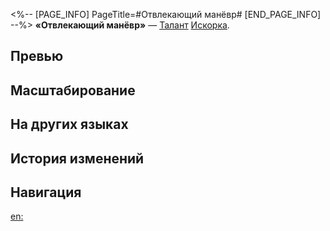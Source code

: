 <%-- [PAGE_INFO]
PageTitle=#Отвлекающий манёвр#
[END_PAGE_INFO] --%>
{{Навык Инфобокс
|Название         = Отвлекающий манёвр
|Изображение      = Навык Отвлекающий манёвр.png
|Персонаж         = Искорка
|Тип              = Талант
|Тэг              = Поддержка
|УронСтойк        = 
|ЭнергияГен       = 
|Энергия          = 
|Длительность     = 
|Описание         = Когда Искорка находится на поле боя, макс. количество очков навыков отряда увеличивается на 2. Каждое использованное союзником очко навыков повышает наносимый всеми союзниками урон на {{Цвет|Выделенный|3%—6,6%}}. Этот эффект длится 2 хода и может складываться до 3 раз.
|Свойство1        = 
|Масштабирование1 = 
}}
'''«Отвлекающий манёвр»''' — [[Талант]] [[Искорка]].

==Превью==
{{Превью
|Файл = Отвлекающий манёвр Превью
}}

==Масштабирование==
{{Масштабирование навыка
|3%;3.3%;3.6%;3.9%;4.2%;4.5%;4.88%;5.25%;5.63%;6%;6.3%;6.6%;6.9%;7.2%;7.5%
}}

==На других языках==
{{На других языках
|en   = Red Herring
|zhs  = 叙述性诡计
|zht  = 敘述性詭計
|ja   = {{Rubi|叙述|じょじゅつ}}トリック
|ko   = 서술 트릭
|es   = Truco narrativo
|fr   = Fausse piste
|ru   = Отвлекающий манёвр
|th   = Red Herring
|vi   = Ngụy Biện Cá Trích Đỏ
|de   = Narrative Intrige
|id   = Red Herring
|pt   = Pista Falsa
}}

==История изменений==
{{История изменений|3.5}}

==Навигация==
{{Навык Навбокс|Искорка}}

[[en:]]